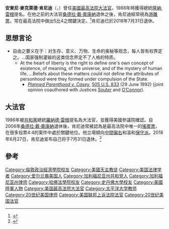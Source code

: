 {{NoteTA
|G1=PresidentsUS
|G2=USState
}}
{{Infobox Judge
| name          = 安東尼·麥克萊德·肯尼迪<br><small>{{lang|en|Anthony Kennedy}}
| image         = Anthony Kennedy Official.jpg
| imagesize     =
| caption       =
| office        = [[美國最高法院大法官|美國最高法院大法官]]
| termstart     = 1988年2月18日<ref name='fedjudcenter'>{{cite news| author=| coauthors=| authorlink=| title=Federal Judicial Center: Anthony Kennedy| date=2009-12-12| publisher=| url=http://www.fjc.gov/servlet/tGetInfo?jid=1256| work=| pages=| accessdate=2009-12-12| language=| deadurl=yes| archiveurl=https://web.archive.org/web/20090513225236/http://www.fjc.gov/servlet/tGetInfo?jid=1256| archivedate=2009-05-13}}</ref>
| termend       =2018年7月31日
| nominator     = [[羅納德·里根|羅納德·里根]]
| appointer     =
| predecessor   = [[路易斯·F·鮑威爾|路易斯·F·鮑威爾]]
| successor     = [[布雷特·卡瓦諾|布雷特·卡瓦諾]]
|office1      = [[美國聯邦第九巡迴上訴法院|美國聯邦第九巡迴上訴法院]]法官
|nominator1   = [[傑拉德·福特|傑拉德·福特]]
|term_start1  = 1975年5月30日
|term_end1    = 1988年2月18日
|predecessor1 = {{tsl|en|Charles Merton Merrill|查爾斯·默頓·麥瑞爾}}
|successor1   = {{tsl|en|Pamela Ann Rymer|帕梅拉·安·賴默}}
| birthdate     = {{Birth date and age|1936|7|23}}
| birthplace    = {{USA}}[[加利福尼亞州|加利福尼亞州]][[沙加緬度_(加利福尼亞州)|沙加緬度]]
| deathdate     = 
| deathplace    = 
| spouse        = Mary Davis Kennedy（1963年至今）
| children      = 3
| alma_mater    = [[斯坦福大學|斯坦福大學]]<br />[[倫敦政治經濟學院|倫敦政治經濟學院]] <br />[[哈佛法學院|哈佛法學院]]
| religion      = [[羅馬天主教|羅馬天主教]]<ref>[http://www.nndb.com/people/910/000023841/ Anthony Kennedy] {{Wayback|url=http://www.nndb.com/people/910/000023841/ |date=20210105161614 }} from [[Notable_Names_Database|Notable Names Database]]</ref>
|signature    = Anthony Kennedy signature.svg
|allegiance   = {{flagu|United States|1960}}
|branch       = {{flag|United States Army}}
|serviceyears = 1961
|unit={{tsl|en|California Army National Guard|加州國民警衛隊}}
}}
'''安東尼·麥克萊德·肯尼迪'''（{{lang-en|'''Anthony McLeod Kennedy'''}}，{{bd|1936年|7月23日|}}）曾任[[美国最高法院|美國最高法院]][[美國最高法院大法官|大法官]]，1988年時獲得總統[[隆納·雷根|隆納·雷根]]提名。在他之前的大法官[[桑德拉·戴·奧康納|桑德拉·戴·奧康納]]退休之後，肯尼迪經常視為[[游離票|游離票]]，常在最高法院中做出5比4之關鍵決定。<ref>{{Cite news|url=https://www.worldjournal.com/5639245/article-%E5%A4%A7%E6%B3%95%E5%AE%98%E5%B0%87%E9%80%80%E4%BC%91-30%E5%B9%B4%E4%BE%86-%E7%94%98%E8%BF%BA%E8%BF%AA%E5%B8%B8%E6%98%AF%E9%82%A3%E5%BC%B5%E9%97%9C%E9%8D%B5%E7%A5%A8/|title=大法官將退休/30年來 甘迺迪常是那張關鍵票 - 世界新聞網|date=2018-06-28|newspaper=世界新聞網|accessdate=2018-07-02|language=zh-TW|archive-date=2020-09-28|archive-url=https://web.archive.org/web/20200928151025/https://www.worldjournal.com/5639245/article-%E5%A4%A7%E6%B3%95%E5%AE%98%E5%B0%87%E9%80%80%E4%BC%91-30%E5%B9%B4%E4%BE%86-%E7%94%98%E8%BF%BA%E8%BF%AA%E5%B8%B8%E6%98%AF%E9%82%A3%E5%BC%B5%E9%97%9C%E9%8D%B5%E7%A5%A8/|dead-url=no}}</ref>肯尼迪已於2018年7月31日退休。

==思想言论==
*自由之要义在于：对生存、意义、万物、生命的奥秘等观念，每人皆有权界定之。...国家强制灌输的这类信念界定不了人格的特质。
**At the heart of liberty is the right to define one's own concept of existence, of meaning, of the universe, and of the mystery of human life. ...Beliefs about these matters could not define the attributes of personhood were they formed under compulsion of the State.
*** ''[[w:Planned_Parenthood_v._Casey|Planned Parenthood v. Casey]]'', [http://caselaw.lp.findlaw.com/scripts/getcase.pl?court=US&vol=505&invol=833 505 U.S. 833] {{Wayback|url=http://caselaw.lp.findlaw.com/scripts/getcase.pl?court=US&vol=505&invol=833 |date=20100107184430 }} (29 June 1992) (joint opinion coauthored with Justices [[David_Souter|Souter]] and [[Sandra_Day_O'Connor|O’Connor]]).

== 大法官 ==
1986年被[[共和黨_(美國)|共和黨]]總統[[羅納德·雷根|羅納德·雷根]]提名為大法官，並獲得美國參議院確認。自2006年[[桑德拉·戴·奧康納|桑德拉·戴·奧康納]]退休後，肯尼迪常被認為是最高法院中唯一的[[搖擺票|搖擺票]]，在很多投票4:4的案件中處於關鍵地位。他立場傾向[[中間偏右|中間偏右]]和溫和[[保守派|保守派]]。2018年6月27日，肯尼迪宣布自己将于7月31日退休。<ref>{{cite news|title=Anthony Kennedy, Swing Vote on U.S. Supreme Court, Will Retire|url=https://www.bloomberg.com/news/articles/2018-06-27/anthony-kennedy-swing-vote-on-u-s-supreme-court-will-retire|publisher=.bloomberg.com|work=Greg Stohr|date=2018-06-27|accessdate=2018-06-28|archive-date=2020-11-27|archive-url=https://web.archive.org/web/20201127174603/https://www.bloomberg.com/news/articles/2018-06-27/anthony-kennedy-swing-vote-on-u-s-supreme-court-will-retire|dead-url=no}}</ref>

== 參考 ==
{{reflist}}

{{s-start}}
{{s-legal}}
{{s-bef|before=[[路易斯·F·鮑威爾|路易斯·F·鮑威爾]]}}
{{s-ttl|title=[[美國最高法院大法官|美國最高法院大法官]]|years=1988年2月11日-2018年7月31日}}
{{s-aft|after=[[布雷特·卡瓦諾|布雷特·卡瓦諾]]}}
{{s-prec|usa}}
{{s-bef|before=[[桑德拉·戴·奧康納|桑德拉·戴·奧康納]]<br>卸任最高法院大法官}}
{{s-ttl|title=[[美國優先順序|美國優先順序]]<br>卸任最高法院大法官|years=}}
{{s-aft|after=[[戴維·蘇特|戴維·蘇特]]<br>卸任最高法院大法官}}
{{end}}

{{start U.S. Supreme Court composition | CJ=[[威廉·伦奎斯特|伦奎斯特]]}}
{{U.S. Supreme Court composition court lifespan|cj=威廉·哈布斯·伦奎斯特|years=1986－2005}}
{{U.S. Supreme Court composition 1988-1990}}
{{U.S. Supreme Court composition 1990-1991}}
{{U.S. Supreme Court composition 1991-1993}}
{{U.S. Supreme Court composition 1993-1994}}
{{U.S. Supreme Court composition 1994-2005}}
{{U.S. Supreme Court composition CJ | CJ=[[約翰·格洛佛·羅伯茨|羅伯茨]]}} 
{{U.S. Supreme Court composition court lifespan|cj=約翰·格洛佛·羅伯茨|years=2005－}}
{{U.S. Supreme Court composition 2005-2006}}
{{U.S. Supreme Court composition 2006-2009}}
{{U.S. Supreme Court composition 2009-2010}}
{{U.S. Supreme Court composition 2010-2016}}
{{U.S. Supreme Court composition 2017-2018}}
{{end U.S. Supreme Court composition}}
{{Authority control}}
{{DEFAULTSORT:Kennedy,Anthony}}
[[Category:倫敦政治經濟學院校友|Category:倫敦政治經濟學院校友]]
[[Category:美國天主教徒|Category:美國天主教徒]]
[[Category:美国法律学者|Category:美国法律学者]]
[[Category:爱尔兰裔美国人|Category:爱尔兰裔美国人]]
[[Category:加利福尼亚州共和党人|Category:加利福尼亚州共和党人]]
[[Category:加利福尼亚州律师|Category:加利福尼亚州律师]]
[[Category:哈佛法學院校友|Category:哈佛法學院校友]]
[[Category:史丹佛大學校友|Category:史丹佛大學校友]]
[[Category:美國陸軍人物|Category:美國陸軍人物]]
[[Category:美国最高法院大法官|Category:美国最高法院大法官]]
[[Category:太平洋大学教师|Category:太平洋大学教师]]
[[Category:20世纪美国律师|Category:20世纪美国律师]]
[[Category:美国联邦上诉法院法官|Category:美国联邦上诉法院法官]]
[[Category:20世纪美国法官|Category:20世纪美国法官]]